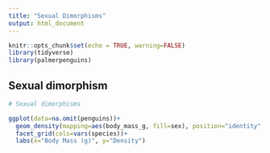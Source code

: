 ```yaml
---
title: "Sexual Dimorphisms"
output: html_document
---
```


```r
knitr::opts_chunk$set(echo = TRUE, warning=FALSE)
library(tidyverse)
library(palmerpenguins)
```

## Sexual dimorphism

```r
# Sexual dimorphisms

ggplot(data=na.omit(penguins))+
  geom_density(mapping=aes(body_mass_g, fill=sex), position="identity", alpha=0.3)+
  facet_grid(cols=vars(species))+
  labs(x="Body Mass (g)", y="Density")

```